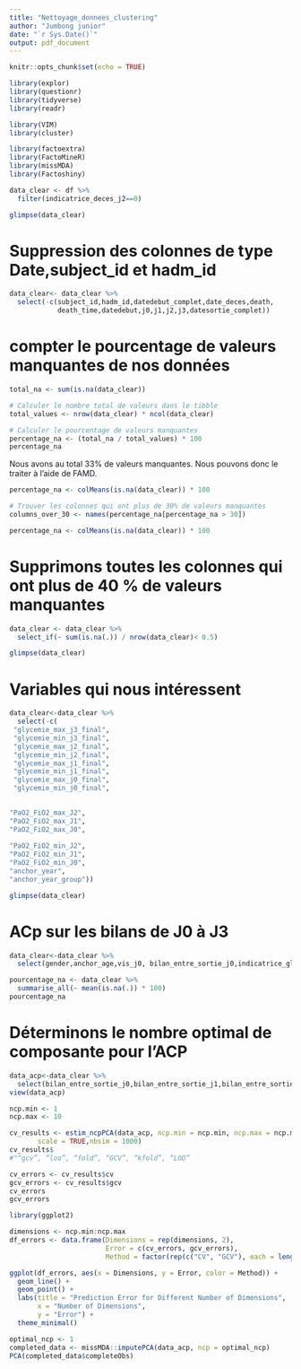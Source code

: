 ```yaml
---
title: "Nettoyage_donnees_clustering"
author: "Jumbong junior"
date: "`r Sys.Date()`"
output: pdf_document
---
```


```r
knitr::opts_chunk$set(echo = TRUE)
```

```r
library(explor)
library(questionr)
library(tidyverse)
library(readr)

library(VIM)
library(cluster)

library(factoextra)
library(FactoMineR)
library(missMDA)
library(Factoshiny)

```


```r
data_clear <- df %>% 
  filter(indicatrice_deces_j2==0)
```


```r
glimpse(data_clear)
```


# Suppression des colonnes de type Date,subject_id et hadm_id

```r
data_clear<- data_clear %>% 
  select(-c(subject_id,hadm_id,datedebut_complet,date_deces,death,
            death_time,datedebut,j0,j1,j2,j3,datesortie_complet))

```


# compter le pourcentage de valeurs manquantes de nos données

```r
total_na <- sum(is.na(data_clear))

# Calculer le nombre total de valeurs dans le tibble
total_values <- nrow(data_clear) * ncol(data_clear)

# Calculer le pourcentage de valeurs manquantes
percentage_na <- (total_na / total_values) * 100
percentage_na
```

Nous avons au total 33% de valeurs manquantes. Nous pouvons donc le traiter à l'aide de FAMD.

```r
percentage_na <- colMeans(is.na(data_clear)) * 100

# Trouver les colonnes qui ont plus de 30% de valeurs manquantes
columns_over_30 <- names(percentage_na[percentage_na > 30])

```

```r
percentage_na <- colMeans(is.na(data_clear)) * 100


```

# Supprimons toutes les colonnes qui ont plus de 40 % de valeurs manquantes


```r
data_clear <- data_clear %>%
  select_if(~ sum(is.na(.)) / nrow(data_clear)< 0.5)

```

```r
glimpse(data_clear)
```







# Variables qui nous intéressent

```r
data_clear<-data_clear %>% 
  select(-c(
 "glycemie_max_j3_final",      
 "glycemie_min_j3_final",      
 "glycemie_max_j2_final",      
 "glycemie_min_j2_final",      
 "glycemie_max_j1_final",     
 "glycemie_min_j1_final",      
 "glycemie_max_j0_final",     
 "glycemie_min_j0_final", 

          
"PaO2_FiO2_max_J2",         
"PaO2_FiO2_max_J1",           
"PaO2_FiO2_max_J0",          
         
"PaO2_FiO2_min_J2",           
"PaO2_FiO2_min_J1",          
"PaO2_FiO2_min_J0",
"anchor_year",
"anchor_year_group"))
```

```r
glimpse(data_clear)
```
# ACp sur les bilans de J0 à J3

```r
data_clear<-data_clear %>% 
  select(gender,anchor_age,vis_j0, bilan_entre_sortie_j0,indicatrice_glycemie_j0,phlabevents_J0,`lactate_J0(mmol/L)` ,ventilation_j0,PaO2_FiO2_moyen_J0)

pourcentage_na <- data_clear %>%
  summarise_all(~ mean(is.na(.)) * 100)
pourcentage_na

```

# Déterminons le nombre optimal de composante pour l'ACP

```r
data_acp<-data_clear %>% 
  select(bilan_entre_sortie_j0,bilan_entre_sortie_j1,bilan_entre_sortie_j2,bilan_entre_sortie_j3)
view(data_acp)
```


```r
ncp.min <- 1
ncp.max <- 10

cv_results <- estim_ncpPCA(data_acp, ncp.min = ncp.min, ncp.max = ncp.max, method = "Regularized", 
       scale = TRUE,nbsim = 1000)
cv_results$
#"“gcv”, “loo”, “fold”, “GCV”, “kfold”, “LOO”
```
```r
cv_errors <- cv_results$cv
gcv_errors <- cv_results$gcv
cv_errors
gcv_errors
```

```r
library(ggplot2)

dimensions <- ncp.min:ncp.max
df_errors <- data.frame(Dimensions = rep(dimensions, 2),
                        Error = c(cv_errors, gcv_errors),
                        Method = factor(rep(c("CV", "GCV"), each = length(dimensions))))

ggplot(df_errors, aes(x = Dimensions, y = Error, color = Method)) +
  geom_line() +
  geom_point() +
  labs(title = "Prediction Error for Different Number of Dimensions",
       x = "Number of Dimensions",
       y = "Error") +
  theme_minimal()
```
```r
optimal_ncp <- 1
completed_data <- missMDA::imputePCA(data_acp, ncp = optimal_ncp)
PCA(completed_data$completeObs)
```

